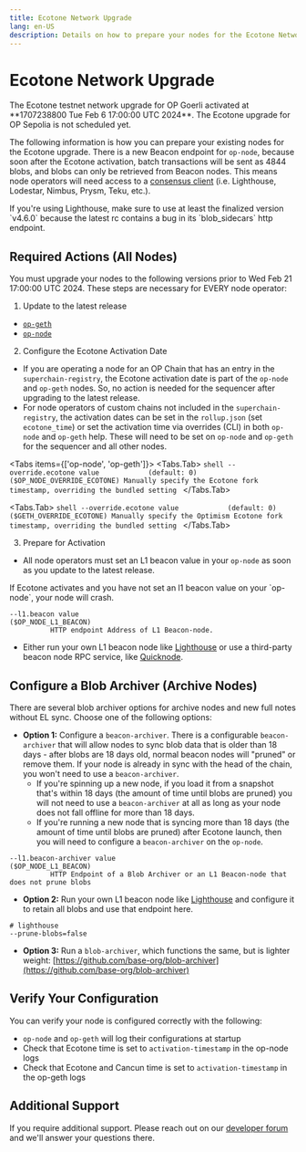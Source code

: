```yaml
---
title: Ecotone Network Upgrade
lang: en-US
description: Details on how to prepare your nodes for the Ecotone Network upgrade.
---
```



# Ecotone Network Upgrade

<Callout type="warning">
  The Ecotone testnet network upgrade for OP Goerli activated at **1707238800 Tue Feb 6 17:00:00 UTC 2024**. The Ecotone upgrade for OP Sepolia is not scheduled yet.
</Callout>

The following information is how you can prepare your existing nodes for the Ecotone upgrade. There
is a new Beacon endpoint for `op-node`, because soon after the Ecotone activation, batch
transactions will be sent as 4844 blobs, and blobs can only be retrieved from Beacon nodes.
This means node operators will need access to a [consensus client](https://ethereum.org/developers/docs/nodes-and-clients#consensus-clients) (i.e. Lighthouse, Lodestar, Nimbus, Prysm, Teku, etc.).

<Callout type="info">
  If you're using Lighthouse, make sure to use at least the finalized version `v4.6.0`
  because the latest rc contains a bug in its `blob_sidecars` http endpoint.
</Callout>

## Required Actions (All Nodes)

You must upgrade your nodes to the following versions prior to Wed Feb 21 17:00:00 UTC 2024. These steps are necessary for EVERY node operator:

1.  Update to the latest release

*   [`op-geth`](https://github.com/ethereum-optimism/op-geth/releases/tag/v1.101305.3)
*   [`op-node`](https://github.com/ethereum-optimism/optimism/releases/tag/v1.5.0)

2.  Configure the Ecotone Activation Date

*   If you are operating a node for an OP Chain that has an entry in the `superchain-registry`, the Ecotone activation date is part of the `op-node` and `op-geth` nodes. So, no action is needed for the sequencer after upgrading to the latest release.
*   For node operators of custom chains not included in the `superchain-registry`, the activation dates can be set in the `rollup.json` (set `ecotone_time`) or set the activation time via overrides (CLI) in both `op-node` and `op-geth` help. These will need to be set on `op-node` and `op-geth` for the sequencer and all other nodes.

<Tabs items={['op-node', 'op-geth']}>
  <Tabs.Tab>
    ```shell
    --override.ecotone value            (default: 0)                       ($OP_NODE_OVERRIDE_ECOTONE)
              Manually specify the Ecotone fork timestamp, overriding the bundled setting
    ```
  </Tabs.Tab>

  <Tabs.Tab>
    ```shell
    --override.ecotone value            (default: 0)                       ($GETH_OVERRIDE_ECOTONE)
              Manually specify the Optimism Ecotone fork timestamp, overriding the bundled
              setting
    ```
  </Tabs.Tab>
</Tabs>

3.  Prepare for Activation

*   All node operators must set an L1 beacon value in your `op-node` as soon as you update to the latest release.

<Callout type="warning">
  If Ecotone activates and you have not set an l1 beacon value on your `op-node`, your node will crash.
</Callout>

```shell
--l1.beacon value                                                      ($OP_NODE_L1_BEACON)
          HTTP endpoint Address of L1 Beacon-node.
```

*   Either run your own L1 beacon node like [Lighthouse](https://lighthouse-book.sigmaprime.io/run_a_node.html) or use a third-party beacon node RPC service, like [Quicknode](https://www.quicknode.com/docs/ethereum/eth-v1-beacon-genesis).

## Configure a Blob Archiver (Archive Nodes)

There are several blob archiver options for archive nodes and new full notes without EL sync. Choose one of the following options:

*   **Option 1:**  Configure a `beacon-archiver`. There is a configurable `beacon-archiver` that will allow nodes to sync blob data that is older than 18 days - after blobs are 18 days old, normal beacon nodes will  "pruned" or remove them. If your node is already in sync with the head of the chain, you won't need to use a `beacon-archiver`.
    *   If you're spinning up a new node, if you load it from a snapshot that's within 18 days (the amount of time until blobs are pruned) you will not need to use a `beacon-archiver`  at all as long as your node does not fall offline for more than 18 days.
    *   If you're running a new node that is syncing more than 18 days (the amount of time until blobs are pruned) after Ecotone launch, then you will need to configure a `beacon-archiver` on the `op-node`.

```shell
--l1.beacon-archiver value                                                      ($OP_NODE_L1_BEACON)
          HTTP Endpoint of a Blob Archiver or an L1 Beacon-node that does not prune blobs 
```

*   **Option 2:** Run your own L1 beacon node like [Lighthouse](https://lighthouse-book.sigmaprime.io/run_a_node.html) and configure it to retain all blobs and use that endpoint here.

```shell
# lighthouse
--prune-blobs=false
```

*   **Option 3:** Run a `blob-archiver`, which functions the same, but is lighter weight: [https://github.com/base-org/blob-archiver](https://github.com/base-org/blob-archiver)

## Verify Your Configuration

You can verify your node is configured correctly with the following:

*   `op-node` and `op-geth` will log their configurations at startup
*   Check that Ecotone time is set to `activation-timestamp` in the op-node logs
*   Check that Ecotone and Cancun time is set to `activation-timestamp` in the op-geth logs

## Additional Support

If you require additional support. Please reach out on our [developer forum](https://github.com/ethereum-optimism/developers/discussions) and we'll answer your questions there.
